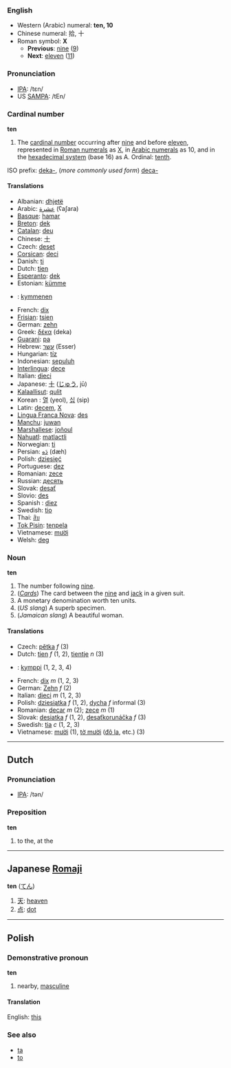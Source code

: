 ===English===

*Western (Arabic) numeral: '''ten, 10'''
*Chinese numeral: 拾, 十
*Roman symbol: '''X'''
**'''Previous''': [[nine]] ([[9]])
**'''Next''': [[eleven]] ([[11]])

===Pronunciation===
*[[w:IPA|IPA]]: /tɛn/
*US [[SAMPA]]: /tEn/

===Cardinal number===
'''ten'''

# The [[cardinal number]] occurring after [[nine]] and before [[eleven]], represented in [[Roman numerals]] as [[X]], in [[Arabic numerals]] as 10, and in the [[hexadecimal|hexadecimal system]] (base 16) as A. Ordinal: [[tenth]]. 

ISO prefix: [[deka-]], (''more commonly used form'') [[deca-]]

====Translations====
*Albanian: [[dhjetë]]
*Arabic: [[عشرة]] (ʕaʃara)
*[[Basque]]: [[hamar]]
*[[Breton]]: [[dek]]
*[[Catalan]]: [[deu]]
*Chinese: [[十]]
*Czech: [[deset]]
*[[Corsican]]: [[deci]]
*Danish: [[ti]]
*Dutch: [[tien]]
*[[Esperanto]]: [[dek]]
*Estonian: [[kümme]]
*{{msg:fi}}: [[kymmenen]]
*French: [[dix]]
*[[Frisian]]: [[tsien]]
*German: [[zehn]]
*Greek: [[δέκα]] (deka)
*[[Guarani]]: [[pa]]
*Hebrew: [[עשר]] (Esser)
*Hungarian: [[tíz]]
*Indonesian: [[sepuluh]]
*[[Interlingua]]: [[dece]]
*Italian: [[dieci]]
*Japanese: [[十]] ([[じゅう]], jū)
*[[Kalaallisut]]: [[qulit]]
*Korean : [[열]] (yeol), [[십]] (sip)
*Latin: [[decem]], [[X]]
*[[Lingua Franca Nova]]: [[des]]
*[[Manchu]]: [[juwan]]
*[[Marshallese]]: [[joñoul]]
*[[Nahuatl]]: [[matlactli]]
*Norwegian: [[ti]]
*Persian: [[دَه]] (dæh)
*Polish: [[dziesięć]]
*Portuguese: [[dez]]
*Romanian: [[zece]]
*Russian: [[десять]]
*Slovak: [[desať]]
*Slovio: [[des]]
*Spanish : [[diez]]
*Swedish: [[tio]]
*Thai: [[สิบ]]
*[[Tok Pisin]]: [[tenpela]]
*Vietnamese: [[mười]]
*Welsh: [[deg]]

===Noun===
'''ten'''

# The number following [[nine]].
# (''[[playing_cards|Cards]]'') The card between the [[nine]] and [[jack]] in a given suit.
# A monetary denomination worth ten units.
# (''US slang'') A superb specimen.
# (''Jamaican slang'') A beautiful woman.

====Translations====
*Czech: [[pětka]] ''f'' (3)
*Dutch: [[tien]] ''f'' (1, 2), [[tientje]] ''n'' (3)
*{{msg:fi}}: [[kymppi]] (1, 2, 3, 4)
*French: [[dix]] ''m'' (1, 2, 3)
*German: [[Zehn]] ''f'' (2)
*Italian: [[dieci]] ''m'' (1, 2, 3)
*Polish: [[dziesiątka]] ''f'' (1, 2), [[dycha]] ''f'' informal (3)
*Romanian: [[decar]] ''m'' (2); [[zece]] ''m'' (1)
*Slovak: [[desiatka]] ''f'' (1, 2), [[desaťkorunáčka]] ''f'' (3)
*Swedish: [[tia]] ''c'' (1, 2, 3)
*Vietnamese: [[mười]] (1), [[tờ mười]] ([[Đô la|đô la]], etc.) (3)

----

==Dutch==
=== Pronunciation ===
*[[w:IPA|IPA]]: /tən/

===Preposition===
'''ten'''

# to the, at the

----

==Japanese [[Romaji]]==
'''ten''' ([[てん]])

# [[天]]: [[heaven]]
# [[点]]: [[dot]]

----

==Polish==
===Demonstrative pronoun===
'''ten'''

# nearby, [[masculine]]

====Translation====
English: [[this]]

===See also===
* [[ta]]
* [[to#Polish|to]]
